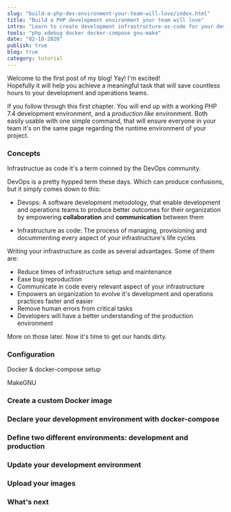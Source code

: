 ```yaml
---
slug: "build-a-php-dev-environment-your-team-will-love/index.html"
title: "Build a PHP development environment your team will love"
intro: "Learn to create development infrastructure-as-code for your dev team"
tools: "php xdebug docker docker-compose gnu-make"
date: "02-10-2020"
publish: true
blog: true
category: tutorial
---
```


Welcome to the first post of my blog! Yay! I'm excited!  
Hopefully it will help you achieve a meaningful task that will save countless hours to your development and operations teams.  

If you follow through this first chapter. You will end up with a working PHP 7.4 development environment, and a _production like_ environment. Both easily usable with one simple command, that will ensure everyone in your team it's on the same page regarding the runtime environment of your project.

### Concepts

Infrastructue as code it's a term coinned by the DevOps community.  

DevOps is a pretty hypped term these days. Which can produce confusions, but it simply comes down to this:  

- Devops:  A software development metodology, that enable development and operations teams to produce better outcomes for their organization by empowering **collaboration** and **communication** between them

- Infrastructure as code: The process of managing, provisioning and docummenting every aspect of your infrastructure's life cycles

Writing your infrastructure as code as several advantages. Some of them are:

- Reduce times of infrastructure setup and maintenance
- Ease bug reproduction
- Communicate in code every relevant aspect of your infrastructure
- Empowers an organization to evolve it's development and operations practices faster and easier
- Remove human errors from critical tasks
- Developers will have a better understanding of the production environment

More on those later. Now it's time to get our hands dirty.

### Configuration

Docker & docker-compose setup

MakeGNU

### Create a custom Docker image

### Declare your development environment with docker-compose

### Define two different environments: development and production

### Update your development environment

### Upload your images

### What's next
